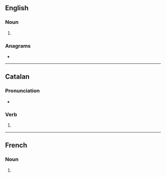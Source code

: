 ==English==

===Noun===
{{head|en|noun form}}

# {{plural of|en|calade}}

===Anagrams===
* {{anagrams|en|a=aacdels|Salceda|alcades|scalade}}

----

==Catalan==

===Pronunciation===
* {{ca-IPA}}

===Verb===
{{head|ca|past participle|g=f-p}}

# {{ca-verb form of|g=fpl|m=ptc|t=past|calar}}

----

==French==

===Noun===
{{head|fr|noun plural form|g=?}}

# {{plural of|fr|calade}}
